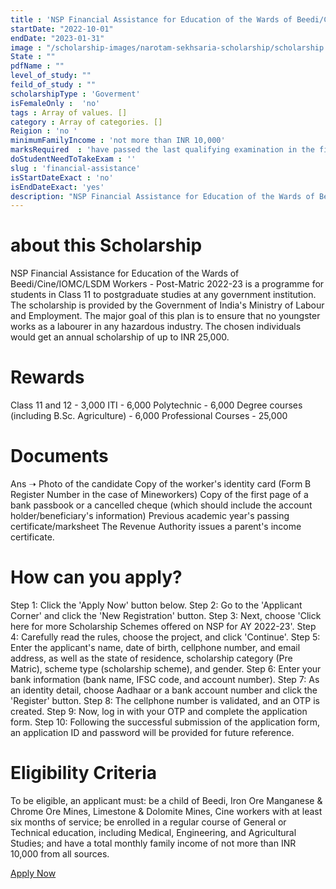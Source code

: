 ```yaml
---
title : 'NSP Financial Assistance for Education of the Wards of Beedi/Cine/IOMC/LSDM Workers - Post-Matric 2022-23'
startDate: "2022-10-01"
endDate: "2023-01-31"
image : "/scholarship-images/narotam-sekhsaria-scholarship/scholarship.webp"
State : ""
pdfName : ""
level_of_study: ""
feild_of_study : "" 
scholarshipType : 'Goverment'
isFemaleOnly :  'no'
tags : Array of values. []
category : Array of categories. []
Reigion : 'no '
minimumFamilyIncome : 'not more than INR 10,000'
marksRequired  : 'have passed the last qualifying examination in the first attempt'
doStudentNeedToTakeExam : ''
slug : 'financial-assistance'
isStartDateExact : 'no'
isEndDateExact: 'yes'
description: "NSP Financial Assistance for Education of the Wards of Beedi/Cine/IOMC/LSDM Workers - Post-Matric 2022-23 is a programme for students in Class 11 to postgraduate studies at any government institution. The scholarship is provided by the Government of India's Ministry of Labour and Employment. The major goal of this plan is to ensure that no youngster works as a labourer in any hazardous industry."
---
```



# about this Scholarship
NSP Financial Assistance for Education of the Wards of Beedi/Cine/IOMC/LSDM Workers - Post-Matric 2022-23 is a programme for students in Class 11 to postgraduate studies at any government institution. The scholarship is provided by the Government of India's Ministry of Labour and Employment. The major goal of this plan is to ensure that no youngster works as a labourer in any hazardous industry. The chosen individuals would get an annual scholarship of up to INR 25,000.

# Rewards
Class  11 and 12 -	3,000
ITI              -	6,000
Polytechnic	     - 6,000
Degree courses (including B.Sc. Agriculture) - 6,000
Professional Courses -	25,000

# Documents
Ans ➝ Photo of the candidate
Copy of the worker's identity card (Form B Register Number in the case of Mineworkers)
Copy of the first page of a bank passbook or a cancelled cheque (which should include the account holder/beneficiary's information)
Previous academic year's passing certificate/marksheet
The Revenue Authority issues a parent's income certificate.


# How can you apply?
Step 1: Click the 'Apply Now' button below. 
Step 2: Go to the 'Applicant Corner' and click the 'New Registration' button.
Step 3: Next, choose 'Click here for more Scholarship Schemes offered on NSP for AY 2022-23'.
Step 4: Carefully read the rules, choose the project, and click 'Continue'. 
Step 5: Enter the applicant's name, date of birth, cellphone number, and email address, as well as the state of residence, scholarship category (Pre Matric), scheme type (scholarship scheme), and gender.
Step 6: Enter your bank information (bank name, IFSC code, and account number).
Step 7: As an identity detail, choose Aadhaar or a bank account number and click the 'Register' button.
Step 8: The cellphone number is validated, and an OTP is created.
Step 9: Now, log in with your OTP and complete the application form.
Step 10: Following the successful submission of the application form, an application ID and password will be provided for future reference.




# Eligibility Criteria
To be eligible, an applicant must: be a child of Beedi, Iron Ore Manganese & Chrome Ore Mines, Limestone & Dolomite Mines, Cine workers with at least six months of service; be enrolled in a regular course of General or Technical education, including Medical, Engineering, and Agricultural Studies; and have a total monthly family income of not more than INR 10,000 from all sources. 
 

[Apply Now]()

